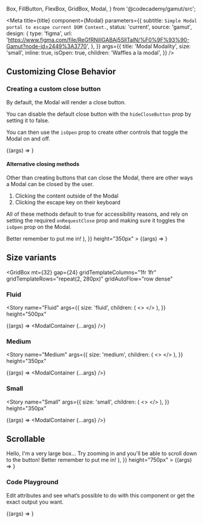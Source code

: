   Box,
  FillButton,
  FlexBox,
  GridBox,
  Modal,
} from '@codecademy/gamut/src';

<Meta
  title={title}
  component={Modal}
  parameters={{
    subtitle: `Simple Modal portal to escape current DOM Context.`,
    status: 'current',
    source: 'gamut',
    design: {
      type: 'figma',
      url:
        'https://www.figma.com/file/ReGfRNillGABAj5SlITalN/%F0%9F%93%90-Gamut?node-id=2449%3A3770',
    },
  }}
  args={{
    title: 'Modal Modality',
    size: 'small',
    inline: true,
    isOpen: true,
    children: 'Waffles a la modal',
  }}
/>

## Customizing Close Behavior

### Creating a custom close button

By default, the Modal will render a close button.

You can disable the default close button with the `hideCloseButton` prop by setting it to false.

You can then use the `isOpen` prop to create other controls that toggle the Modal on and off.

<Canvas>
  <Story
    name="Without Close Default"
    args={{ hideCloseButton: true }}
    height="350px"
  >
    {(args) => <Modal {...args} />}
  </Story>
</Canvas>

#### Alternative closing methods

Other than creating buttons that can close the Modal, there are other ways a Modal can be closed by the user.

1. Clicking the content outside of the Modal
2. Clicking the escape key on their keyboard

All of these methods default to true for accessibility reasons, and rely on setting the required `onRequestClose` prop and making sure it toggles the `isOpen` prop on the Modal.

<Canvas>
  <Story
    name="Clicking Outside"
    args={{
      title: undefined,
      showCloseButton: false,
      children: (
        <FlexBox center fit>
          <FillButton>Better remember to put me in!</FillButton>
        </FlexBox>
      ),
    }}
    height="350px"
  >
    {(args) => <Modal {...args} />}
  </Story>
</Canvas>

## Size variants

<GridBox
  mt={32}
  gap={24}
  gridTemplateColumns="1fr 1fr"
  gridTemplateRows="repeat(2, 280px)"
  gridAutoFlow="row dense"
>

<Box gridRowEnd="span 2">

### Fluid

<Story
  name="Fluid"
  args={{
    size: 'fluid',
    children: (
      <>
        <FlexBox gridArea="title" bg="beige" height="2rem" />
        <FlexBox gridArea="close" bg="beige" height="2rem" />
        <FlexBox height="380px" width="540px" bg="beige" gridArea="content" />
      </>
    ),
  }}
  height="500px"
>
  {(args) => <ModalContainer {...args} />}
</Story>

</Box>
<Box>

### Medium

<Story
  name="Medium"
  args={{
    size: 'medium',
    children: (
      <>
        <FlexBox gridArea="title" bg="beige" height="2rem" />
        <FlexBox gridArea="close" bg="beige" height="2rem" />
        <FlexBox height="auto" bg="beige" gridArea="content" />
      </>
    ),
  }}
  height="350px"
>
  {(args) => <ModalContainer {...args} />}
</Story>

</Box>
<Box >

### Small

<Story
  name="Small"
  args={{
    size: 'small',
    children: (
      <>
        <FlexBox gridArea="title" bg="beige" height="2rem" />
        <FlexBox gridArea="close" bg="beige" height="2rem" />
        <FlexBox gridArea="content" bg="beige" height="auto" />
      </>
    ),
  }}
  height="350px"
>
  {(args) => <ModalContainer {...args} />}
</Story>

</Box>

</GridBox>

## Scrollable

<Canvas>
  <Story
    name="Scrollable"
    args={{
      title: undefined,
      showCloseButton: false,
      size: 'medium',
      scrollable: true,
      children: (
        <FlexBox flexDirection="column">
          <Box height="600px">
            Hello, I'm a very large box... Try zooming in and you'll be able to
            scroll down to the button!
          </Box>
          <FillButton>Better remember to put me in!</FillButton>
        </FlexBox>
      ),
    }}
    height="750px"
  >
    {(args) => <Modal {...args} />}
  </Story>
</Canvas>

### Code Playground

Edit attributes and see what’s possible to do with this component or get the exact output you want.

<Canvas>
  <Story name="Modal" height="350px">
    {(args) => <Modal {...args} />}
  </Story>
</Canvas>

<PropsTable story="Modal" />
